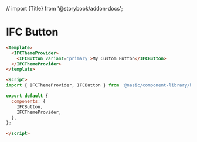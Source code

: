 // import {Title} from '@storybook/addon-docs';

<Meta title="Presentational Components/Form Components/Button/Usage" />

# IFC Button


```html
<template>
  <IFCThemeProvider>
    <IFCButton variant='primary'>My Custom Button</IFCButton>
  </IFCThemeProvider>
</template>

<script>
import { IFCThemeProvider, IFCButton } from '@nasic/component-library/build/index.esm';

export default {
  components: {
    IFCButton,
    IFCThemeProvider,
  },
};

</script>
```